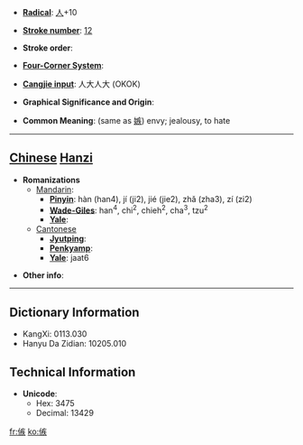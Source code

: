 * '''[[Wiktionary:Chinese radical index| Radical]]''': [[Wiktionary:Chinese radical index 人|人]]+10

* '''[[Wiktionary:Chinese total strokes index|Stroke number]]''': [[Wiktionary:Chinese total strokes index 12|12]]

* '''Stroke order''': 

* '''[[Wiktionary:Chinese four corner index|Four-Corner System]]''': 

* '''[[Wiktionary:Chinese Cangjie index|Cangjie input]]''': 人大人大 (OKOK)

* '''Graphical Significance and Origin''': 

* '''Common Meaning''': (same as [[嫉]]) envy; jealousy, to hate

----

== [[Chinese]] [[Hanzi]] ==

* '''Romanizations'''
** [[Mandarin]]:
*** '''[[Pinyin]]''': hàn (han4), jí (ji2), jié (jie2), zhǎ (zha3), zí (zi2)
*** '''[[Wade-Giles]]''': han<sup>4</sup>, chi<sup>2</sup>, chieh<sup>2</sup>, cha<sup>3</sup>, tzu<sup>2</sup>
*** '''[[Yale]]''': 
**[[Cantonese]]
***'''[[Jyutping]]''':
***'''[[Penkyamp]]''': 
***'''[[Yale]]''': jaat6

* '''Other info''': 

----

== Dictionary Information ==

* KangXi: 0113.030
* Hanyu Da Zidian: 10205.010

== Technical Information ==

* '''Unicode''':
** Hex: 3475
** Decimal: 13429

[[fr:㑵]]
[[ko:㑵]]